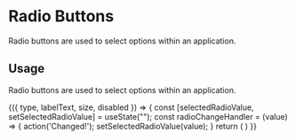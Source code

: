 
<Meta title="Form Controls" component={Radio} />

# Radio Buttons

Radio buttons are used to select options within an application.

## Usage

Radio buttons are used to select options within an application.

<Preview withToolbar>
  <Story 
    name="Radios"
    argTypes={{
      type: {
        options: Object.values(RADIO_BUTTON_TYPES),
        control: { type: 'radio' },
      },
      disabled: {
        control: { type: 'boolean' },
      },
      labelText: {
        control: { type: 'text' },
      },
      size: {
        control: { type: 'number' },
        defaultValue: 24,
      },
      value: {
        control: { disable: true }
      },
    }}
    args={{
      type: RADIO_BUTTON_TYPES.PRIMARY,
      labelText: "This is a radio button",
      size: 24,
      disabled: false,
    }}>
    {({ type, labelText, size, disabled }) => {
      const [selectedRadioValue, setSelectedRadioValue] = useState("");
      const radioChangeHandler = (value) => {
        action('Changed!');
        setSelectedRadioValue(value);
      }
      return  (
        <RadioGroup
          onClickRadioButton={radioChangeHandler}
          selectedValue={selectedRadioValue}>
          <Radio style={{ margin: "16px" }} type={type} value="0" labelText={labelText} size={`${size}px`} disabled={disabled}/>
          <Radio style={{ margin: "16px" }} type={type} value="1" labelText={labelText} size={`${size}px`} disabled={disabled}/>
        </RadioGroup>
      )
    }}
  </Story>
</Preview>

